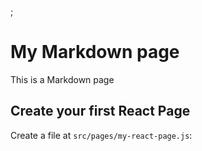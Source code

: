 <Form />;

# My Markdown page

This is a Markdown page

## Create your first React Page

Create a file at `src/pages/my-react-page.js`:
